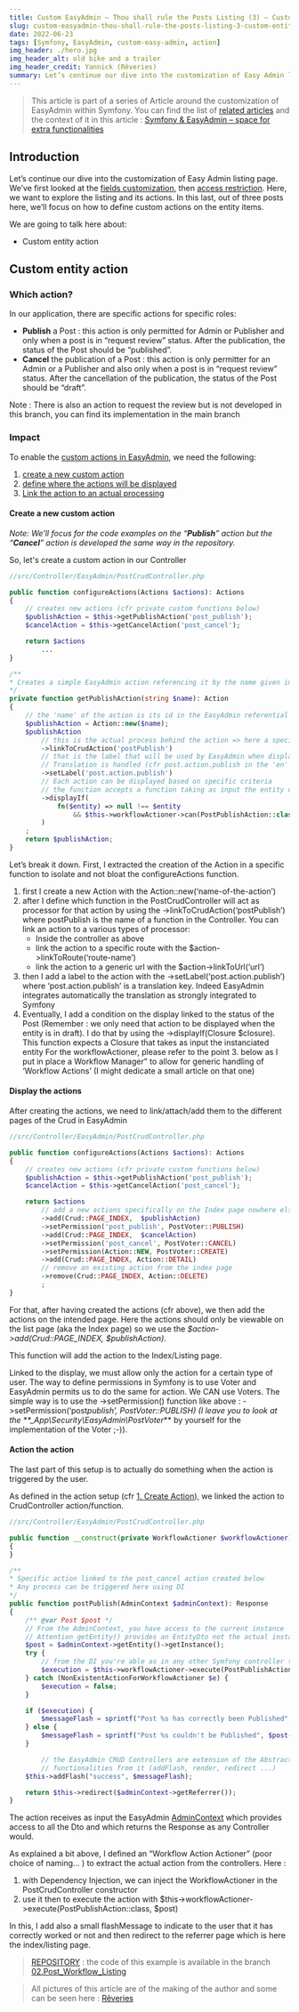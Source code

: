 ```yaml
---
title: Custom EasyAdmin – Thou shall rule the Posts Listing (3) – Custom entity action
slug: custom-easyadmin-thou-shall-rule-the-posts-listing-3-custom-entity-action
date: 2022-06-23
tags: [Symfony, EasyAdmin, custom-easy-admin, action]
img_header: ./hero.jpg
img_header_alt: old bike and a trailer
img_header_credit: Yannick (Rêveries)
summary: Let’s continue our dive into the customization of Easy Admin listing page. We’ve first looked at the fields customization, then access restriction. Here, we want to explore the listing and its actions. In this last, out of three posts here, we’ll focus on how to define custom actions on the entity items.
---
```



> This article is part of a series of Article around the customization of EasyAdmin within Symfony. You can find the list of [related articles](/blog/tags/custom-easy-admin) and the context of it in this article : [Symfony & EasyAdmin – space for extra functionalities](/blog/symfony-easyadmin-space-for-extra-functionalities)

## Introduction

Let’s continue our dive into the customization of Easy Admin listing page. We’ve first looked at the [fields customization](/blog/custom-easyadmin-thou-shall-rule-the-posts-listing-1-fields-customization), then [access restriction](/blog/custom-easyadmin-thou-shall-rule-the-posts-listing-2-access-restriction). Here, we want to explore the listing and its actions.
In this last, out of three posts here, we’ll focus on how to define custom actions on the entity items.

We are going to talk here about:

- Custom entity action

<BlogImage src="2022/custom-easyadmin-thou-shall-rule-the-posts-listing-3-custom-entity-action/abstraction.jpg" alt="Abstract view of a wall corner" />

## Custom entity action

### Which action?

In our application, there are specific actions for specific roles:

- **Publish** a Post : this action is only permitted for Admin or Publisher and only when a post is in “request review” status. After the publication, the status of the Post should be “published”.
- **Cancel** the publication of a Post : this action is only permitter for an Admin or a Publisher and also only when a post is in “request review” status. After the cancellation of the publication, the status of the Post should be “draft”.

<p style={{fontDecoration: "italic"}}>Note : There is also an action to request the review but is not developed in this branch, you can find its implementation in the main branch</p>

### Impact

To enable the [custom actions in EasyAdmin](https://symfony.com/bundles/EasyAdminBundle/current/actions.html#adding-custom-actions), we need the following:

1. [create a new custom action](#create-new-custom-action)
2. [define where the actions will be displayed](#display-actions)
3. [Link the action to an actual processing](#link-the-action)

#### <p id="create-new-custom-action"></p>**Create a new custom action**

_Note: We’ll focus for the code examples on the “**Publish**” action but the “**Cancel**” action is developed the same way in the repository._

So, let's create a custom action in our Controller

```php
//src/Controller/EasyAdmin/PostCrudController.php

public function configureActions(Actions $actions): Actions
{
    // creates new actions (cfr private custom functions below)
    $publishAction = $this->getPublishAction('post_publish');
    $cancelAction = $this->getCancelAction('post_cancel');

    return $actions
        ...
}

/**
* Creates a simple EasyAdmin action referencing it by the name given in parameter
*/
private function getPublishAction(string $name): Action
{
    // the 'name' of the action is its id in the EasyAdmin referential ==> allows for update afterwards
    $publishAction = Action::new($name);
    $publishAction
        // this is the actual process behind the action => here a specific custom controller action (see above)
        ->linkToCrudAction('postPublish')
        // that is the label that will be used by EasyAdmin when displaying the call to action link
        // Translation is handled (cfr post.action.publish in the 'en' translation file
        ->setLabel('post.action.publish')
        // Each action can be displayed based on specific criteria
        // the function accepts a function taking as input the entity on which it should be done
        ->displayIf(
            fn($entity) => null !== $entity
                && $this->workflowActioner->can(PostPublishAction::class, $entity)
        )
    ;
    return $publishAction;
}
```

Let’s break it down. First, I extracted the creation of the Action in a specific function to isolate and not bloat the configureActions function.

1. first I create a new Action with the Action::new(‘name-of-the-action’)
2. after I define which function in the PostCrudController will act as processor for that action by using the ->linkToCrudAction(‘postPublish’) where postPublish is the name of a function in the Controller.
   You can link an action to a various types of processor:
   - Inside the controller as above
   - link the action to a specific route with the $action->linkToRoute(‘route-name’)
   - link the action to a generic url with the $action->linkToUrl(‘url’)
3. then I add a label to the action with the ->setLabel(‘post.action.publish’) where ‘post.action.publish’ is a translation key. Indeed EasyAdmin integrates automatically the translation as strongly integrated to Symfony
4. Eventually, I add a condition on the display linked to the status of the Post (Remember : we only need that action to be displayed when the entity is in draft). I do that by using the ->displayIf(Closure $closure).
   This function expects a Closure that takes as input the instanciated entity
   For the workflowActioner, please refer to the point 3. below as I put in place a Workflow Manager” to allow for generic handling of ‘Workflow Actions’ (I might dedicate a small article on that one)

#### <p id="display-actions"></p>**Display the actions**

After creating the actions, we need to link/attach/add them to the different pages of the Crud in EasyAdmin

```php
//src/Controller/EasyAdmin/PostCrudController.php

public function configureActions(Actions $actions): Actions
{
    // creates new actions (cfr private custom functions below)
    $publishAction = $this->getPublishAction('post_publish');
    $cancelAction = $this->getCancelAction('post_cancel');

    return $actions
        // add a new actions specifically on the Index page nowhere else
        ->add(Crud::PAGE_INDEX,  $publishAction)
        ->setPermission('post_publish', PostVoter::PUBLISH)
        ->add(Crud::PAGE_INDEX,  $cancelAction)
        ->setPermission('post_cancel', PostVoter::CANCEL)
        ->setPermission(Action::NEW, PostVoter::CREATE)
        ->add(Crud::PAGE_INDEX, Action::DETAIL)
        // remove an existing action from the index page
        ->remove(Crud::PAGE_INDEX, Action::DELETE)
        ;
}
```

For that, after having created the actions (cfr above), we then add the actions on the intended page. Here the actions should only be viewable on the list page (aka the Index page) so we use the _$action->add(Crud::PAGE_INDEX, $publishAction)_.

This function will add the action to the Index/Listing page.

Linked to the display, we must allow only the action for a certain type of user. The way to define permissions in Symfony is to use Voter and EasyAdmin permits us to do the same for action. We CAN use Voters.
The simple way is to use the ->setPermission() function like above : ->setPermission(‘post*publish’, PostVoter::PUBLISH) (I leave you to look at the \*\*\_App\Security\EasyAdmin\PostVoter*\*\* by yourself for the implementation of the Voter ;-)).

#### <p id="link-the-action"></p> **Action the action**

The last part of this setup is to actually do something when the action is triggered by the user.

As defined in the action setup (cfr [1. Create Action](#create-new-custom-action)), we linked the action to CrudController action/function.

```php
//src/Controller/EasyAdmin/PostCrudController.php

public function __construct(private WorkflowActioner $workflowActioner)
{
}

/**
* Specific action linked to the post_cancel action created below
* Any process can be triggered here using DI
*/
public function postPublish(AdminContext $adminContext): Response
{
    /** @var Post $post */
    // From the AdminContext, you have access to the current instance
    // Attention getEntity() provides an EntityDto not the actual instance
    $post = $adminContext->getEntity()->getInstance();
    try {
        // from the DI you're able as in any other Symfony controller to trigger specific processes
        $execution = $this->workflowActioner->execute(PostPublishAction::class, $post);
    } catch (NonExistentActionForWorkflowActioner $e) {
        $execution = false;
    }

    if ($execution) {
        $messageFlash = sprintf("Post %s has correctly been Published", $post->getTitle());
    } else {
        $messageFlash = sprintf("Post %s couldn't be Published", $post->getTitle());
    }

        // the EasyAdmin CRUD Controllers are extension of the AbstractCRUDController so you can use all the basic
        // functionalities from it (addFlash, render, redirect ...)
    $this->addFlash("success", $messageFlash);

    return $this->redirect($adminContext->getReferrer());
}
```

The action receives as input the EasyAdmin [AdminContext](https://github.com/EasyCorp/EasyAdminBundle/blob/4.x/src/Context/AdminContext.php) which provides access to all the Dto and which returns the Response as any Controller would.

As explained a bit above, I defined an “Workflow Action Actioner” (poor choice of naming… ) to extract the actual action from the controllers.
Here :

1. with Dependency Injection, we can inject the WorkflowActioner in the PostCrudController constructor
2. use it then to execute the action with $this->workflowActioner->execute(PostPublishAction::class, $post)

In this, I add also a small flashMessage to indicate to the user that it has correctly worked or not and then redirect to the referrer page which is here the index/listing page.

> [REPOSITORY](https://github.com/yalit/custom-easy-admin) : the code of this example is available in the branch [02.Post_Workflow_Listing](https://github.com/yalit/custom-easy-admin/tree/02.Post_Workflow_Listing)

> All pictures of this article are of the making of the author and some can be seen here : [Rêveries](/reveries)

